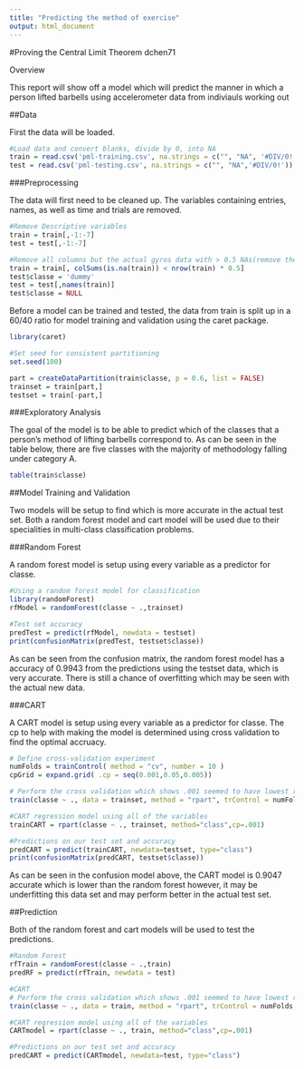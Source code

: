 ```yaml
---
title: "Predicting the method of exercise"
output: html_document
---
```


#Proving the Central Limit Theorem
dchen71

Overview

This report will show off a model which will predict the manner in which a person lifted barbells using accelerometer data from indiviauls working out

##Data

First the data will be loaded.

```r
#Load data and convert blanks, divide by 0, into NA
train = read.csv('pml-training.csv', na.strings = c("", "NA", '#DIV/0!'))
test = read.csv('pml-testing.csv', na.strings = c("", "NA",'#DIV/0!'))
```

###Preprocessing

The data will first need to be cleaned up. The variables containing entries, names, as well as time and trials are removed.

```r
#Remove Descriptive variables
train = train[,-1:-7]
test = test[,-1:-7]

#Remove all columns but the actual gyros data with > 0.5 NAs(remove the min/max features already in data)
train = train[, colSums(is.na(train)) < nrow(train) * 0.5]
test$classe = 'dummy'
test = test[,names(train)]
test$classe = NULL
```

Before a model can be trained and tested, the data from train is split up in a 60/40 ratio for model training and validation using the caret package.

```r
library(caret)

#Set seed for consistent partitioning
set.seed(100)

part = createDataPartition(train$classe, p = 0.6, list = FALSE)
trainset = train[part,]
testset = train[-part,]
```

###Exploratory Analysis

The goal of the model is to be able to predict which of the classes that a person's method of lifting barbells correspond to. As can be seen in the table below, there are five classes with the majority of methodology falling under category A.

```r
table(train$classe)
```



##Model Training and Validation

Two models will be setup to find which is more accurate in the actual test set. Both a random forest model and cart model will be used due to their specialities in multi-class classification problems.

###Random Forest

A random forest model is setup using every variable as a predictor for classe.

```r
#Using a random forest model for classification
library(randomForest)
rfModel = randomForest(classe ~ .,trainset)

#Test set accuracy
predTest = predict(rfModel, newdata = testset)
print(confusionMatrix(predTest, testset$classe))
```

As can be seen from the confusion matrix, the random forest model has a accuracy of 0.9943 from the predictions using the testset data, which is very accurate. There is still a chance of overfitting which may be seen with the actual new data.

###CART

A CART model is setup using every variable as a predictor for classe. The cp to help with making the model is determined using cross validation to find the optimal accruacy.

```R
# Define cross-validation experiment
numFolds = trainControl( method = "cv", number = 10 )
cpGrid = expand.grid( .cp = seq(0.001,0.05,0.005)) 

# Perform the cross validation which shows .001 seemed to have lowest r^2
train(classe ~ ., data = trainset, method = "rpart", trControl = numFolds, tuneGrid = cpGrid )

#CART regression model using all of the variables
trainCART = rpart(classe ~ ., trainset, method="class",cp=.001)

#Predictions on our test set and accuracy
predCART = predict(trainCART, newdata=testset, type="class")
print(confusionMatrix(predCART, testset$classe))
```

As can be seen in the confusion model above, the CART model is 0.9047 accurate which is lower than the random forest however, it may be underfitting this data set and may perform better in the actual test set.

##Prediction

Both of the random forest and cart models will be used to test the predictions.

```R
#Random Forest
rfTrain = randomForest(classe ~ .,train)
predRF = predict(rfTrain, newdata = test)
```

```R
#CART
# Perform the cross validation which shows .001 seemed to have lowest r^2
train(classe ~ ., data = train, method = "rpart", trControl = numFolds, tuneGrid = cpGrid )

#CART regression model using all of the variables
CARTmodel = rpart(classe ~ ., train, method="class",cp=.001)

#Predictions on our test set and accuracy
predCART = predict(CARTmodel, newdata=test, type="class")
```